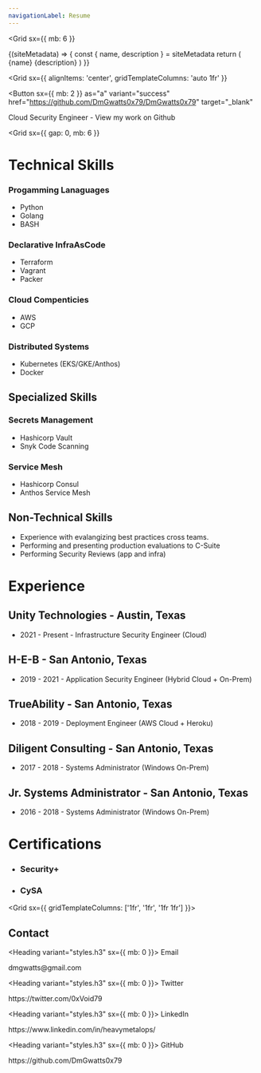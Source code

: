 ```yaml
---
navigationLabel: Resume
---
```



<Grid
  sx={{
    mb: 6
  }}
>

<SiteMetaData>
  {(siteMetadata) => {
    const { name, description } = siteMetadata
    return (
      <Fragment>
        <Heading variant="styles.h1">{name}</Heading>
        <Text>{description}</Text>
      </Fragment>
    )
  }}
</SiteMetaData>

<Grid
  sx={{ 
    alignItems: 'center',
    gridTemplateColumns: 'auto 1fr'
  }}
>
<Button
  sx={{ mb: 2 }}
  as="a"
  variant="success"
  href="https://github.com/DmGwatts0x79/DmGwatts0x79"
  target="_blank"
>
  Cloud Security Engineer - View my work on Github
</Button>
</Grid>


</Grid>

<Grid
  sx={{
    gap: 0,
    mb: 6
  }}
>

# Technical Skills
### Progamming Lanaguages
  - Python
  - Golang
  - BASH

### Declarative InfraAsCode
  - Terraform
  - Vagrant
  - Packer

### Cloud Compenticies
  - AWS
  - GCP

### Distributed Systems
  - Kubernetes (EKS/GKE/Anthos)
  - Docker

## Specialized Skills

### Secrets Management
   - Hashicorp Vault
   - Snyk Code Scanning

### Service Mesh
   - Hashicorp Consul
   - Anthos Service Mesh


## Non-Technical Skills
  - Experience with evalangizing best practices cross teams.
  - Performing and presenting production evaluations to C-Suite
  - Performing Security Reviews (app and infra)

# Experience
## Unity Technologies - Austin, Texas
  - 2021 - Present - Infrastructure Security Engineer (Cloud)
## H-E-B - San Antonio, Texas
  - 2019 - 2021 - Application Security Engineer (Hybrid Cloud + On-Prem)
## TrueAbility - San Antonio, Texas
  - 2018 - 2019 - Deployment Engineer (AWS Cloud + Heroku)
## Diligent Consulting - San Antonio, Texas
  - 2017 - 2018 - Systems Administrator (Windows On-Prem)
## Jr. Systems Administrator - San Antonio, Texas
  - 2016 - 2018 - Systems Administrator (Windows On-Prem)

# Certifications
 - ### Security+
 - ### CySA

</Grid>

<Grid sx={{ gridTemplateColumns: ['1fr', '1fr', '1fr 1fr'] }}>
<Box>
## Contact

<Heading variant="styles.h3" sx={{ mb: 0 }}>
  Email
</Heading>
<Link href="mailto:dmgwatts@gmail.com" variant="styles.a">
  dmgwatts@gmail.com
</Link>

<Heading variant="styles.h3" sx={{ mb: 0 }}>
  Twitter
</Heading>
<Link href="https://twitter.com/0xVoid79" variant="styles.a">
  https://twitter.com/0xVoid79
</Link>

<Heading variant="styles.h3" sx={{ mb: 0 }}>
  LinkedIn
</Heading>
<Link href="https://www.linkedin.com/in/heavymetalops/" variant="styles.a">
  https://www.linkedin.com/in/heavymetalops/
</Link>

<Heading variant="styles.h3" sx={{ mb: 0 }}>
  GitHub
</Heading>
<Link href="https://github.com/DmGwatts0x79" variant="styles.a">
  https://github.com/DmGwatts0x79
</Link>

</Box>

</Grid>
